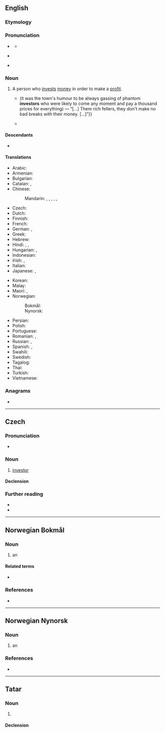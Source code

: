 {{also|Investor}}
==English==

===Etymology===
{{suffix|en|invest|or}}

===Pronunciation===
* {{a|RP}} {{IPA|en|/ɪnˈvɛs.tə(ɹ)/}}
** {{audio|en|LL-Q1860 (eng)-Vealhurl-investor.wav|Audio (UK)}}
* {{a|GA}} {{IPA|en|/ɪnˈvɛs.tɚ/}}
* {{rhymes|en|ɛstə(ɹ)}}

===Noun===
{{en-noun}}

# A person who [[invest]]s [[money]] in order to make a [[profit]].
#* {{quote-book|en|year=1899|author={{w|Stephen Crane}}|title=[[s:Twelve O'Clock|Twelve O'Clock]]|chapter=1|text={{...}} (it was the town's humour to be always gassing of phantom '''investors''' who were likely to come any moment and pay a thousand prices for everything) &mdash; “[…]&nbsp;Them rich fellers, they don't make no bad breaks with their money.&nbsp;[&hellip;]”}}
#* {{quote-journal|en|date=2013-06-21|author=Chico Harlan|volume=189|issue=2|page=30|magazine={{w|The Guardian Weekly}}|title=After Fukushima, Japan beginning to see the light in solar energy|url=http://www.guardian.co.uk/world/2013/jun/18/japan-solar-energy-fukushima-nuclear-renewable-abe|text=Across Japan, technology companies and private '''investors''' are racing to install devices that until recently they had little interest in: solar panels. Massive solar parks are popping up as part of a rapid build-up that one developer likened to an "explosion."}}

====Descendants====
* {{desc|de|Investor|bor=1}}

====Translations====
{{trans-top|person who invests money in order to make a profit}}
* Arabic: {{t|ar|مُسْتَثْمِر|m}}
* Armenian: {{t+|hy|ներդրող}}
* Bulgarian: {{t|bg|инвеститор}}
* Catalan: {{t|ca|inversor|m}}, {{t|ca|inversionista|m|f}}
* Chinese:
*: Mandarin: {{t+|zh|投資者|sc=Hani}}, {{t+|zh|投资者|tr=tóuzīzhě|sc=Hani}}, {{t+|zh|投資家|sc=Hani}}, {{t+|zh|投资家|tr=tóuzījiā|sc=Hani}}, {{t+|zh|投資人|sc=Hani}}, {{t+|zh|投资人|tr=tóuzīrén|sc=Hani}}
* Czech: {{t+|cs|investor|m}}
* Dutch: {{t+|nl|investeerder|m}}
* Finnish: {{t+|fi|sijoittaja}}
* French: {{t+|fr|investisseur}}
* German: {{t+|de|Investor|m}}, {{t+|de|Anleger|m}}
* Greek: {{t+|el|επενδυτής|m}}
* Hebrew: {{t|he|משקיע|m|tr=mashkia}}
* Hindi: {{t|hi|विनिधानकर्ता|m}}, {{t|hi|निवेशक|m}}, {{t|hi|निवेशकर्ता|m}}
* Hungarian: {{t+|hu|befektető}}, {{t+|hu|beruházó}}
* Indonesian: {{t+|id|investor}}
* Irish: {{t|ga|fuilleamhóir|m}}, {{t|ga|infheisteoir|m}}
* Italian: {{t+|it|investitore|m}}
* Japanese: {{t+|ja|投資家|tr=とうしか, tōshika}}, {{t|ja|出資者|tr=しゅっししゃ, shusshisha}}
{{trans-mid}}
* Korean: {{t+|ko|투자자}}
* Malay: {{t|ms|pelabur}}
* Maori: {{t|mi|kaiwhakangao}}, {{t|mi|kaiwhakangao moni}}
* Norwegian:
*: Bokmål: {{t|nb|investor|m}}
*: Nynorsk: {{t|nn|investor|m}}
* Persian: {{t|fa|سرمایه‌گذار|tr=sarmâye-gozâr}}
* Polish: {{t+|pl|inwestor|m}}
* Portuguese: {{t+|pt|investidor|m}}
* Romanian: {{t+|ro|investitor|m}}, {{t|ro|investitoare|f}}
* Russian: {{t+|ru|инве́стор|m}}, {{t+|ru|вкла́дчик|m}}
* Spanish: {{qualifier|Latin America}} {{t|es|inversionista|m}}, {{qualifier|Argentina|Spain}} {{t|es|inversor|m}}
* Swahili: {{t+|sw|mwekezaji}}
* Swedish: {{t+|sv|investerare}}
* Tagalog: {{t|tl|mamumuhunan}}
* Thai: {{t|th|ผู้ลงทุน|tr=pôo long tun}}
* Turkish: {{t+|tr|yatırımcı}}
* Vietnamese: {{t|vi|đầu tư|alt=người đầu tư}}
{{trans-bottom}}

===Anagrams===
* {{anagrams|en|a=einorstv|viretons}}

{{c|en|Occupations|Finance|Business}}

----

==Czech==

===Pronunciation===
* {{cs-IPA}}

===Noun===
{{cs-noun|g=m}}

# [[#English|investor]]

====Declension====
{{cs-decl-noun
|investor|investora|[[investoru]], [[investorovi]]|investora|investore|[[investoru]], [[investorovi]]|investorem
|investoři|investorů|investorům|investory|investoři|investorech|investory
}}

===Further reading===
* {{R:PSJC}}
* {{R:SSJC}}

{{c|cs|Occupations|Finance}}
----

==Norwegian Bokmål==
{{wikipedia|lang=no}}

===Noun===
{{nb-noun-m1}}

# an {{l|en|investor}}

====Related terms====
* {{l|nb|investere}}

===References===
* {{R:The Bokmål Dictionary}}

----

==Norwegian Nynorsk==

===Noun===
{{nn-noun-m1}}

# an {{l|en|investor}}

===References===
* {{R:The Nynorsk Dictionary}}

----

==Tatar==

===Noun===
{{tt-pos|noun|l}}

# {{spelling of|tt|Latin|инвестор}}

====Declension====
{{tt-latin-noun|nıñ|ğa|nı|da|dan}}